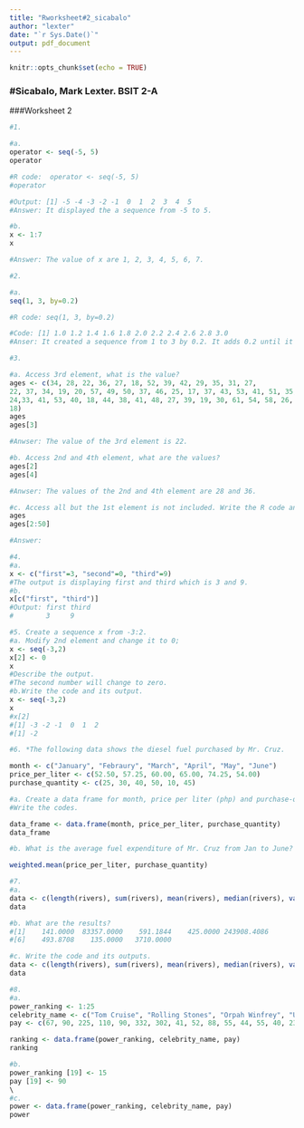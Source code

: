 ```yaml
---
title: "Rworksheet#2_sicabalo"
author: "lexter"
date: "`r Sys.Date()`"
output: pdf_document
---
```


```r
knitr::opts_chunk$set(echo = TRUE)
```

### #Sicabalo, Mark Lexter. BSIT 2-A
###Worksheet 2

```r
#1.

#a.
operator <- seq(-5, 5)
operator

#R code:  operator <- seq(-5, 5)
#operator

#Output: [1] -5 -4 -3 -2 -1  0  1  2  3  4  5
#Answer: It displayed the a sequence from -5 to 5. 

#b. 
x <- 1:7
x

#Answer: The value of x are 1, 2, 3, 4, 5, 6, 7. 
```

```r
#2.

#a. 
seq(1, 3, by=0.2)

#R code: seq(1, 3, by=0.2)

#Code: [1] 1.0 1.2 1.4 1.6 1.8 2.0 2.2 2.4 2.6 2.8 3.0 
#Anser: It created a sequence from 1 to 3 by 0.2. It adds 0.2 until it reaches to 3.
```

```r
#3.

#a. Access 3rd element, what is the value?
ages <- c(34, 28, 22, 36, 27, 18, 52, 39, 42, 29, 35, 31, 27,
22, 37, 34, 19, 20, 57, 49, 50, 37, 46, 25, 17, 37, 43, 53, 41, 51, 35,
24,33, 41, 53, 40, 18, 44, 38, 41, 48, 27, 39, 19, 30, 61, 54, 58, 26,
18)
ages
ages[3]

#Anwser: The value of the 3rd element is 22.

#b. Access 2nd and 4th element, what are the values?
ages[2]
ages[4]

#Anwser: The values of the 2nd and 4th element are 28 and 36.

#c. Access all but the 1st element is not included. Write the R code and its output.
ages 
ages[2:50]

#Answer:
```

```r
#4.
#a.
x <- c("first"=3, "second"=0, "third"=9)
#The output is displaying first and third which is 3 and 9.
#b.
x[c("first", "third")]
#Output: first third 
#        3     9 
```

```r
#5. Create a sequence x from -3:2.
#a. Modify 2nd element and change it to 0;
x <- seq(-3,2)
x[2] <- 0
x
#Describe the output.
#The second number will change to zero.
#b.Write the code and its output.
x <- seq(-3,2)
x
#x[2]
#[1] -3 -2 -1  0  1  2
#[1] -2
```

```r
#6. *The following data shows the diesel fuel purchased by Mr. Cruz.

month <- c("January", "Febraury", "March", "April", "May", "June")
price_per_liter <- c(52.50, 57.25, 60.00, 65.00, 74.25, 54.00)
purchase_quantity <- c(25, 30, 40, 50, 10, 45)

#a. Create a data frame for month, price per liter (php) and purchase-quantity (liter).
#Write the codes.

data_frame <- data.frame(month, price_per_liter, purchase_quantity)
data_frame

#b. What is the average fuel expenditure of Mr. Cruz from Jan to June? Note: Use weighted.mean(liter, purchase)

weighted.mean(price_per_liter, purchase_quantity)
```

```r
#7. 
#a.
data <- c(length(rivers), sum(rivers), mean(rivers), median(rivers), var(rivers), sd(rivers), min(rivers), max(rivers))
data

#b. What are the results?
#[1]    141.0000  83357.0000    591.1844    425.0000 243908.4086
#[6]    493.8708    135.0000   3710.0000

#c. Write the code and its outputs.
data <- c(length(rivers), sum(rivers), mean(rivers), median(rivers), var(rivers), sd(rivers), min(rivers), max(rivers))
data
```

```r
#8. 
#a.
power_ranking <- 1:25
celebrity_name <- c("Tom Cruise", "Rolling Stones", "Orpah Winfrey", "U2", "Tiger Woods", "Steven Spielberg", "Howard Stern", "50 Cent", "Cast of the Sopranos", "Dan Brown", "Bruce Springteen", "Donald Trump", "Muhammad Ali", "Paul McCartney", "George Lucas", "Elton John", "David Letterman", "Phil Mickelson", "J.K. Rowling", "Bradd Pitt", "Peter Jackson", "Dr. Phil McGraw", "Jay Lenon", "Celine Dion", "Kobe Bryant")
pay <- c(67, 90, 225, 110, 90, 332, 302, 41, 52, 88, 55, 44, 55, 40, 233, 34, 40, 47, 75, 25, 39, 45, 32, 40, 31)

ranking <- data.frame(power_ranking, celebrity_name, pay)
ranking

#b.
power_ranking [19] <- 15
pay [19] <- 90
\  
#c.
power <- data.frame(power_ranking, celebrity_name, pay)
power 
```